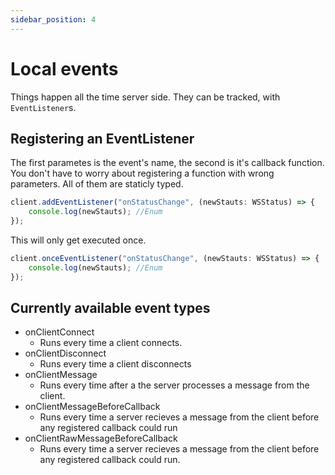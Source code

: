 ```yaml
---
sidebar_position: 4
---
```


# Local events
Things happen all the time server side. They can be tracked, with `EventListener`s.

## Registering an EventListener
The first parametes is the event's name, the second is it's callback function. You don't have to worry about registering a function with wrong parameters. All of them are staticly typed.
```ts
client.addEventListener("onStatusChange", (newStauts: WSStatus) => {
    console.log(newStauts); //Enum
});
```

<OR />

This will only get executed once.
```ts
client.onceEventListener("onStatusChange", (newStauts: WSStatus) => {
    console.log(newStauts); //Enum
});
```

## Currently available event types

- onClientConnect
  - Runs every time a client connects.
- onClientDisconnect
  - Runs every time a client disconnects
- onClientMessage
  - Runs every time after a the server processes a message from the client.
- onClientMessageBeforeCallback
  - Runs every time a server recieves a message from the client before any registered callback could run
- onClientRawMessageBeforeCallback
  - Runs every time a server recieves a message from the client before any registered callback could run.